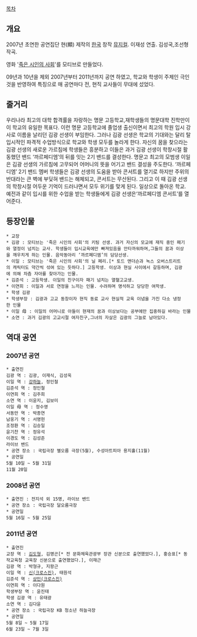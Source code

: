 [[목차]]

== 개요 ==
2007년 초연한 공연집단 현(顯) 제작의 [[한국]] 창작 [[뮤지컬]]. 
이재성 연출. 김성국,조선형 작곡.

영화 '[[죽은 시인의 사회]]'를 모티브로 만들었다. 

09년과 10년을 제외 2007년부터 2011년까지 공연 하였고,
학교와 학생이 주제인 극인것을 반영하여 특징으로 매 공연마다 전, 현직 교사들이 무대에 섰었다.
== 줄거리 ==
우리나라 최고의 대학 합격률을 자랑하는 명문 고등학교,재학생들의 명문대학 진학만이 이 학교의 유일한 목표다. 이런 명문 고등학교에 졸업생 출신이면서 최고의 학원 입시 강사로 이름을 날리던 김광 선생이 부임한다. 그러나 김광 선생은 학교의 기대와는 달리 탈 입시적인 파격적 수업방식으로 학교와 학생 모두를 놀라게 한다. 자신의 꿈을 찾으라는 김광 선생의 새로운 가르침에 학생들은 흥분하고 이들은 과거 김광 선생이 학창시절 활동했던 밴드 ‘까르페디엠’의 뒤를 잇는 2기 밴드를 결성한다. 명문고 최고의 모범생 이일은 김광 선생의 가르침에 고무되어 어머니의 뜻을 어기고 밴드 결성을 주도한다. ‘까르페디엠’ 2기 밴드 멤버 학생들은 김광 선생의 도움을 받아 콘서트를 열기로 하지만 주위의 반대라는 큰 벽에 부딪혀 밴드는 해체되고, 콘서트는 무산된다. 그리고 이 때 김광 선생의 학창시절 어두운 기억이 드러나면서 모두 위기를 맞게 된다. 일상으로 돌아온 학교. 예전과 같이 입시를 위한 수업을 받는 학생들에게 김광 선생은‘까르페디엠 콘서트’를 열어준다.
== 등장인물 ==
 * 교장
 * 김광 : 모티브는 '죽은 시인의 사회'의 키팅 선생. 과거 자신의 모교에 재직 중인 패기와 열정이 넘치는 교사. 학생들이 입시교육에만 빠져있음을 안타까워하며,그들의 꿈과 이상을 깨우치게 하는 인물. 음악동아리 ‘까르페디엠’의 담당선생.
 * 이일 : 모티브는 '죽은 시인의 사회'의 닐 페리.[* 토드 앤더슨과 녹스 오버스트리트의 캐릭터도 약간씩 섞여 있는 듯하다.] 고등학생. 이상과 현실 사이에서 갈등하며, 김광에 의해 차츰 자아를 찾아가는 인물.
 * 김준석 : 고등학생. 이일의 친구이자 패기 넘치는 열혈고교생.
 * 이연희 : 이일과 서로 연정을 느끼는 인물. 수려하며 명석하고 당당한 여학생.
 * 학생 김광
 * 학생부장 : 김광과 고교 동창이자 현직 동료 교사 현실적 교육 이념을 가진 다소 냉정한 인물
 * 이일 母 : 이일의 어머니로 아들이 현재의 꿈과 이상보다는 공부에만 집중하길 바라는 인물
 * 소연 : 과거 김광의 고교시절 여자친구,그녀의 자살은 김광의 그늘로 남아있다.
== 역대 공연 ==
=== 2007년 공연 ===
 * 출연진 
 김광 역 : 김광, 이재식, 김성욱
 이일 역 : [[강하늘]], 정인철
 김준석 역 : 정인철
 이연희 역 : 김주희
 소연 역 : 이윤지, 김보미
 이일 母 역 : 정수영
 서동만 역 : 박종연
 남웅기 역 : 서명헌
 조정환 역 : 김승일
 윤기찬 역 : 정유석
 이경도 역 : 김성준
 라이브 밴드
 * 공연 장소 : 국립극장 별오름 극장(5월), 수성아트피아 용지홀(11월)
 * 공연일 
 5월 10일 ~ 5월 31일
 11월 20일
=== 2008년 공연 ===
 * 출연진 : 전지석 외 15명, 라이브 밴드
 * 공연 장소 : 국립극장 달오름극장
 * 공연일
 5월 16일 ~ 5월 25일 
=== 2011년 공연 ===
 * 출연진 
 교장 역 : [[김도형]], 김명곤[* 전 문화체육관광부 장관 신분으로 출연했었다.], 홍승표[* 동작교육청 교육장 신분으로 출연했었다.], 이재근
 김광 역 : 박형규, 지왕근
 이일 역 : [[신(크로스진)]], 태원석
 김준석 역 : [[상민(크로스진)]]
 이연희 역 : 이다원
 학생부장 역 : 윤진태
 학생 김광 역 : 유태광
 소연 역 : 김다윤
 * 공연 장소 : 국립극장 KB 청소년 하늘극장 
 * 공연일
 5월 8일 ~ 5월 17일 
 6월 23일 ~ 7월 3일 
